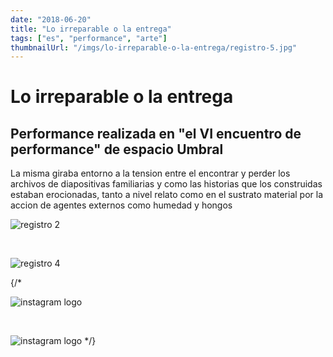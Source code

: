 ```yaml
---
date: "2018-06-20"
title: "Lo irreparable o la entrega"
tags: ["es", "performance", "arte"]
thumbnailUrl: "/imgs/lo-irreparable-o-la-entrega/registro-5.jpg"
---
```


# Lo irreparable o la entrega

## Performance realizada en "el VI encuentro de performance" de espacio Umbral

La misma giraba entorno a la tension entre el encontrar y perder los archivos de diapositivas familiarias y como las historias que los construidas estaban erocionadas, tanto a nivel relato como en el sustrato material por la accion de agentes externos como humedad y hongos

<Image
  src="/imgs/lo-irreparable-o-la-entrega/registro-2.jpg"
  className="m-auto"
  height={1000}
  width={1000}
  alt="registro 2"
/>

<br/>

<Image
  src="/imgs/lo-irreparable-o-la-entrega/registro-4.jpg"
  className="m-auto"
  height={1000}
  width={1000}
  alt="registro 4"
/>

{/* <br/>

<Image
  src="/imgs/lo-irreparable-o-la-entrega/registro-1.jpg"
  className="m-auto"
  height={1000}
  width={1000}
  alt="instagram logo"
/>

<br/>


<Image
  src="/imgs/lo-irreparable-o-la-entrega/registro-3.jpg"
  className="m-auto"
  height={1000}
  width={1000}
  alt="instagram logo"
/>
 */}
